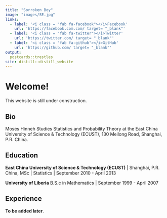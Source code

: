 ```yaml
---
title: "Sorroken Boy"
image: "images/SE.jpg"
links:
  - label: '<i class = "fab fa-facebook"></i>Facebook'
    url: 'https://facebook.com.com/ target= "_blank"'
  - label: '<i class = "fab fa-twitter"></i>Twitter'
    url: 'https://twitter.com/ target= "_blank"'
  - label: '<i class = "fab fa-github"></i>GitHub'
    url: 'https://github.com/ target= "_blank"' 
output:
  postcards::trestles
site: distill::distill_website
---
```

</div>

# Welcome!
 
 This website is still under construction.
 
 
## Bio

Moses Hinneh Studies Statistics and Probability Theory at the East China University of Science & Technology (ECUST), 130 Meilong Road, Shanghai, P.R. China.

## Education

**East China University of Science & Technology (ECUST)** | Shanghai, P.R. China, MSc | Statistics | September 2010 - April 2013

**University of Liberia** B.S.c in Mathematics  | September 1999 - April 2007

## Experience

**To be added later**.
